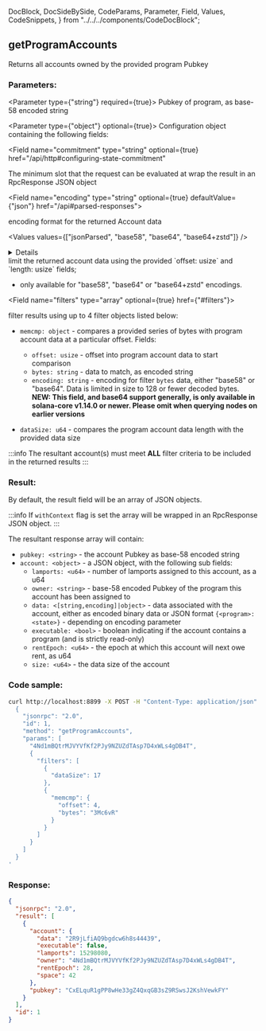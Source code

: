   DocBlock,
  DocSideBySide,
  CodeParams,
  Parameter,
  Field,
  Values,
  CodeSnippets,
} from "../../../components/CodeDocBlock";

<DocBlock>

## getProgramAccounts

Returns all accounts owned by the provided program Pubkey

<DocSideBySide>
<CodeParams>

### Parameters:

<Parameter type={"string"} required={true}>
  Pubkey of program, as base-58 encoded string
</Parameter>

<Parameter type={"object"} optional={true}> 
Configuration object containing the following fields:

<Field
  name="commitment"
  type="string"
  optional={true}
  href="/api/http#configuring-state-commitment"
></Field>

<Field name="minContextSlot" type="number" optional={true}>
  The minimum slot that the request can be evaluated at
</Field>

<Field name="withContext" type="bool" optional={true}>
  wrap the result in an RpcResponse JSON object
</Field>

<Field name="encoding" type="string" optional={true} defaultValue={"json"} href="/api#parsed-responses">

encoding format for the returned Account data

<Values values={["jsonParsed", "base58", "base64", "base64+zstd"]} />

<details>

- `base58` is slow and limited to less than 129 bytes of Account data.
- `base64` will return base64 encoded data for Account data of any size.
- `base64+zstd` compresses the Account data using [Zstandard](https://facebook.github.io/zstd/) and
  base64-encodes the result.
- [`jsonParsed` encoding](/api#parsed-responses) attempts to use program-specific state
  parsers to return more human-readable and explicit account state data.
- If `jsonParsed` is requested but a parser cannot be found, the field falls back
  to `base64` encoding, detectable when the `data` field is type `<string>`.

</details>

</Field>

<Field name="dataSlice" type="object" optional={true}>
limit the returned account data using the provided `offset: usize` and `length: usize` fields;

- only available for "base58", "base64" or "base64+zstd" encodings.

</Field>

<Field name="filters" type="array" optional={true} href={"#filters"}>

filter results using up to 4 filter objects listed below:

- `memcmp: object` - compares a provided series of bytes with program account data at a particular offset. Fields:

  - `offset: usize` - offset into program account data to start comparison
  - `bytes: string` - data to match, as encoded string
  - `encoding: string` - encoding for filter `bytes` data, either "base58" or "base64". Data is limited in size to 128 or fewer decoded bytes.
    **NEW: This field, and base64 support generally, is only available in solana-core v1.14.0 or newer. Please omit when querying nodes on earlier versions**

- `dataSize: u64` - compares the program account data length with the provided data size

:::info
The resultant account(s) must meet **ALL** filter criteria to be included in the returned results
:::

</Field>

</Parameter>

### Result:

By default, the result field will be an array of JSON objects.

:::info
If `withContext` flag is set the array will be wrapped in an RpcResponse JSON object.
:::

The resultant response array will contain:

- `pubkey: <string>` - the account Pubkey as base-58 encoded string
- `account: <object>` - a JSON object, with the following sub fields:
  - `lamports: <u64>` - number of lamports assigned to this account, as a u64
  - `owner: <string>` - base-58 encoded Pubkey of the program this account has been assigned to
  - `data: <[string,encoding]|object>` - data associated with the account, either as encoded binary data or JSON format `{<program>: <state>}` - depending on encoding parameter
  - `executable: <bool>` - boolean indicating if the account contains a program \(and is strictly read-only\)
  - `rentEpoch: <u64>` - the epoch at which this account will next owe rent, as u64
  - `size: <u64>` - the data size of the account

</CodeParams>

<CodeSnippets>

### Code sample:

```bash
curl http://localhost:8899 -X POST -H "Content-Type: application/json" -d '
  {
    "jsonrpc": "2.0",
    "id": 1,
    "method": "getProgramAccounts",
    "params": [
      "4Nd1mBQtrMJVYVfKf2PJy9NZUZdTAsp7D4xWLs4gDB4T",
      {
        "filters": [
          {
            "dataSize": 17
          },
          {
            "memcmp": {
              "offset": 4,
              "bytes": "3Mc6vR"
            }
          }
        ]
      }
    ]
  }
'
```

### Response:

```json
{
  "jsonrpc": "2.0",
  "result": [
    {
      "account": {
        "data": "2R9jLfiAQ9bgdcw6h8s44439",
        "executable": false,
        "lamports": 15298080,
        "owner": "4Nd1mBQtrMJVYVfKf2PJy9NZUZdTAsp7D4xWLs4gDB4T",
        "rentEpoch": 28,
        "space": 42
      },
      "pubkey": "CxELquR1gPP8wHe33gZ4QxqGB3sZ9RSwsJ2KshVewkFY"
    }
  ],
  "id": 1
}
```

</CodeSnippets>
</DocSideBySide>
</DocBlock>
